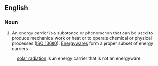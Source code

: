 == English ==
{{Wikipedia}}
===Noun ===
{{en-noun}}
# An energy carrier is a substance or phenomenon that can be used to produce mechanical work or heat or to operate chemical or physical processes ([[w:ISO 13600|ISO 13600]]). [[energyware|Energyware]]s form a proper subset of energy carriers
: [[solar radiation]] is an energy carrier that is not an energyware.